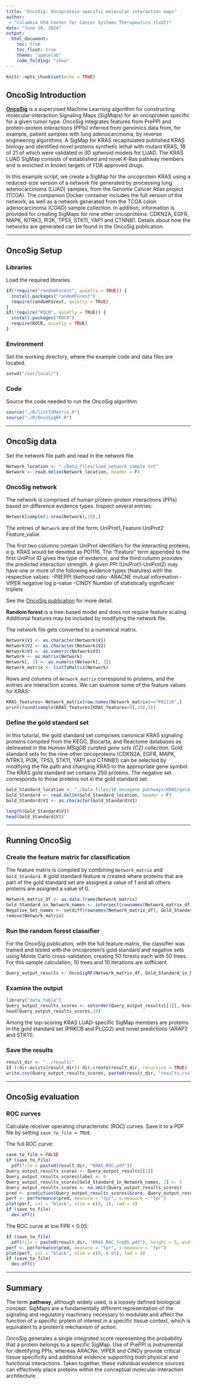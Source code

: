 ---
title: "OncoSig: Oncoprotein-specific molecular interaction maps"
author: 
 - "Columbia U54 Center for Cancer Systems Therapeutics (CaST)"
date: "June 10, 2024"
output:
  html_document:
    toc: true
    toc_float: true
    theme: "spacelab"
    code_folding: "show"
---


```{r setup, include=FALSE}
knitr::opts_chunk$set(echo = TRUE)
```


## OncoSig Introduction

[**OncoSig**](https://pubmed.ncbi.nlm.nih.gov/32929263/) is a supervised Machine Learning algorithm for constructing molecular-interaction Signaling Maps (*SigMaps*) for an oncoprotein specific for a given tumor type. OncoSig integrates features from PrePPI and protein-protein interactions (PPIs) inferred from genomics data from, for example, patient samples with lung adenocarcinoma, by reverse engineering algorithms. A SigMap for KRAS recapitulated published KRAS biology and identified novel proteins synthetic lethal with mutant KRAS, 18 of 21 of which were validated in 3D spheroid models for LUAD. The KRAS LUAD SigMap consists of established and novel K-Ras pathway members and is enriched in known targets of FDA approved drugs. 


In this example script, we create a SigMap for the oncoprotein KRAS using a reduced-size version of a network file generated by processing lung adenocarcinoma (LUAD) samples, from the Genome Cancer Atlas project (TCGA). The companion Docker container includes the full version of the network, as well as a network generated from the TCGA colon adenocarcinoma (COAD) sample collection. In addition, information is provided for creating SigMaps for nine other oncoproteins: CDKN2A, EGFR, MAPK, NTRK3, PI3K, TP53, STK11, YAP1 and CTNNB1. Details about how the networks are generated can be found in the OncoSig publication. 

---

## OncoSig Setup


### Libraries 

Load the required libraries.

```{r,warnings=FALSE}
if(!require("randomForest", quietly = TRUE)) {
  install.packages("randomForest")
  require(randomForest, quietly = TRUE)
}
if(!require("ROCR", quietly = TRUE)) {
  install.packages("ROCR")
  require(ROCR, quietly = TRUE)
}
```


### Environment

Set the working directory, where the example code and data files are located.

```{r}
setwd("/usr/local/")
```


### Code

Source the code needed to run the OncoSig algorithm. 

```{r}
source("./R/listToMatrix.R")
source("./R/OncoSigRF.R")
```

---

## OncoSig data

Set the network file path and read in the network file.  

```{r}
Network_location <- "./Data_files/luad_network_sample.txt"
Network <- read.delim(Network_location, header = F)
```


### OncoSig network

The network is comprised of human protein-protein interactions (PPIs) based on difference evidence types. Inspect several entries:

```{r}
Network[sample(1:nrow(Network),10),]
```


The entries of `Network` are of the form: 
       UniProt1_Feature     UniProt2     Feature_value

The first two columns contain UniProt identifiers for the interacting proteins, e.g. KRAS would be denoted as P01116. The "Feature" term appended to the first UniProt ID gives the type of evidence, and the third column provides the predicted interaction strength. A given PPI (UniProt1-UniProt2) may have one or more of the following evidence types (features) with the respective values:
-PREPPI likelhood ratio
-ARACNE mutual information
-VIPER negative log p-value
-CINDY Number of statistically significant triplets

See the [OncoSig publication](https://pubmed.ncbi.nlm.nih.gov/32929263/) for more detail.


**Random forest** is a tree-based model and does not require feature scaling. Additional features may be included by modifying the network file.


The network file gets converted to a numerical matrix. 

```{r}
Network$V1 <- as.character(Network$V1)
Network$V2 <- as.character(Network$V2)
Network$V3 <- as.numeric(Network$V3)
Network <- as.matrix(Network)
Network[, 3] <- as.numeric(Network[, 3])
Network_matrix <- listToMatrix(Network)
```



Rows and columns of `Network_matrix` correspond to proteins, and the entries are interaction scores. We can examine some of the feature values for KRAS:

```{r}
KRAS_features<-Network_matrix[row.names(Network_matrix)=="P01116",]
print(round(sample(KRAS_features[KRAS_features>0],20),2))
```


### Define the gold standard set

In this tutorial, the gold standard set comprises canonical KRAS signaling proteins compiled from the KEGG, Biocarta, and Reactome databases as delineated in the *Human MSigDB curated gene sets (C2) collection*. Gold standard sets for the nine other oncoproteins (CDKN2A, EGFR, MAPK, NTRK3, PI3K, TP53, STK11, YAP1 and CTNNB1) can be selected by modifying the file path and changing KRAS to the appropriate gene symbol. The KRAS gold standard set contains 250 proteins. The negative set corresponds to those proteins not in the gold standard set.

```{r}
Gold_Standard_location <- "./Data_files/10_oncogene_pathways/KRAS/gold_standard.txt"
Gold_Standard <- read.delim(Gold_Standard_location, header = F)
Gold_Standard$V1 <- as.character(Gold_Standard$V1)

length(Gold_Standard$V1)
head(Gold_Standard$V1)
```

---

## Running OncoSig

### Create the feature matrix for classification

The feature matrix is compiled by combining `Network_matrix` and `Gold_Standard`. A gold standard feature is created where proteins that are part of the gold standard set are assigned a value of 1 and all others proteins are assigned a value of 0.

```{r}
Network_matrix_df <- as.data.frame(Network_matrix)
Gold_Standard_in_Network_names <- intersect(rownames(Network_matrix_df), Gold_Standard$V1)
Negative_Set_names <- setdiff(rownames(Network_matrix_df), Gold_Standard_in_Network_names)
remove(Network_matrix)
```


### Run the random forest classifier

For the OncoSig publication, with the full feature matrix, the classifier was trained and tested with the oncoprotein's gold standard and negative sets using Monte Carlo cross-validation, creating 50 forests each with 50 trees. For this sample calculation, 10 trees and 10 iterations are sufficient. 

```{r}
Query_output_results <- OncoSigRF(Network_matrix_df, Gold_Standard_in_Network_names, Fraction_Gold_sample = 0.5, ntrees = 10, max_iterations = 10, balance = 1)
```



### Examine the output

```{r}
library("data.table")
Query_output_results_scores <- setorder(Query_output_results[[1]],-Score)
head(Query_output_results_scores,10)
```

Among the top-scoring KRAS LUAD-specific SigMap members are proteins in the gold standard set (PRKCB and PLCG2) and novel predictions (ARAP2 and STK11).



### Save the results

```{r}
result_dir <- "../result/"
if (!dir.exists(result_dir)) dir.create(result_dir, recursive = TRUE)
write.csv(Query_output_results_scores, paste0(result_dir, "results.csv"))
```

---

## OncoSig evaluation

### ROC curves

Calculate receiver operating characteristic (ROC) curves.  Save it to a PDF file by setting `save_to_file = TRUE`.

The full ROC curve:

```{r}
save_to_file = FALSE
if (save_to_file)
  pdf(file = paste0(result_dir, "KRAS_ROC.pdf"))
Query_output_results_scores <- Query_output_results[[1]]
Query_output_results_scores$label <- 0
Query_output_results_scores[Gold_Standard_in_Network_names, 2] <- 1
Query_output_results_scores <- na.omit(Query_output_results_scores)
pred <- prediction(Query_output_results_scores$Score, Query_output_results_scores$label)
perf <- performance(pred, measure = "tpr", x.measure = "fpr")
plot(perf, col = "black", xlim = c(0, 1), lwd = 4)
if (save_to_file)
  dev.off()
```


The ROC curve at low FPR < 0.05:

```{r}
if (save_to_file)
  pdf(file = paste0(result_dir, "KRAS_ROC_frp05.pdf"), height = 5, width = 5)
perf <- performance(pred, measure = "tpr", x.measure = "fpr")
plot(perf, col = "black", xlim = c(0, 0.05), lwd = 4)
if (save_to_file)
  dev.off()
```

---

## Summary

The term **pathway**, although widely used, is a loosely defined biological concept. SigMaps are a fundamentally different representation of the signaling and regulatory machinery necessary to modulate and affect the function of a specific protein of interest in a specific tissue context, which is equivalent to a protein’s mechanism of action.


OncoSig generates a single integrated score representing the probability that a protein belongs to a specific SigMap. Use of PrePPI is instrumental for identifying PPIs, whereas ARACNe, VIPER and CINDy provide critical tissue specificity and additional evidence supporting both physical and functional interactions. Taken together, these individual evidence sources can effectively place proteins within the conceptual molecular interaction architecture.

